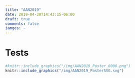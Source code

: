 ```yaml
---
title: "AAN2019"
date: 2019-04-30T14:43:15-06:00
draft: true
comments: false
iamges: ~
---
```


# Tests


```r


#knitr::include_graphics("/img/AAN2019_Poster_6000.png")
knitr::include_graphics("/img/AAN2019_PosterSVG.svg")


```
